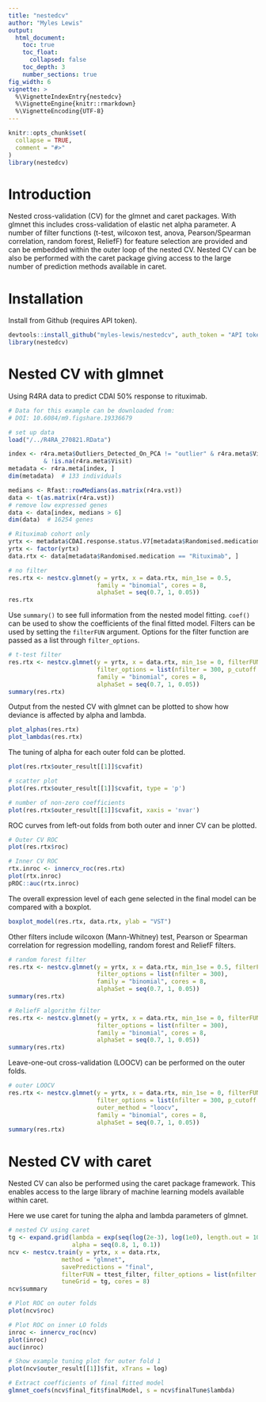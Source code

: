 ```yaml
---
title: "nestedcv"
author: "Myles Lewis"
output:
  html_document:
    toc: true
    toc_float:
      collapsed: false
    toc_depth: 3
    number_sections: true
fig_width: 6
vignette: >
  %\VignetteIndexEntry{nestedcv}
  %\VignetteEngine{knitr::rmarkdown}
  %\VignetteEncoding{UTF-8}
---
```


```r
knitr::opts_chunk$set(
  collapse = TRUE,
  comment = "#>"
)
library(nestedcv)
```

# Introduction

Nested cross-validation (CV) for the glmnet and caret packages. With glmnet this
includes cross-validation of elastic net alpha parameter. A number of filter
functions (t-test, wilcoxon test, anova, Pearson/Spearman correlation, random
forest, ReliefF) for feature selection are provided and can be embedded within
the outer loop of the nested CV. Nested CV can be also be performed with the
caret package giving access to the large number of prediction methods available
in caret.

# Installation

Install from Github (requires API token).

```r
devtools::install_github("myles-lewis/nestedcv", auth_token = "API token...")
library(nestedcv)
```

# Nested CV with glmnet

Using R4RA data to predict CDAI 50% response to rituximab.

```r
# Data for this example can be downloaded from:
# DOI: 10.6084/m9.figshare.19336679

# set up data
load("/../R4RA_270821.RData")

index <- r4ra.meta$Outliers_Detected_On_PCA != "outlier" & r4ra.meta$Visit == 3 
          & !is.na(r4ra.meta$Visit)
metadata <- r4ra.meta[index, ]
dim(metadata)  # 133 individuals

medians <- Rfast::rowMedians(as.matrix(r4ra.vst))
data <- t(as.matrix(r4ra.vst))
# remove low expressed genes
data <- data[index, medians > 6]  
dim(data)  # 16254 genes

# Rituximab cohort only
yrtx <- metadata$CDAI.response.status.V7[metadata$Randomised.medication == "Rituximab"]
yrtx <- factor(yrtx)
data.rtx <- data[metadata$Randomised.medication == "Rituximab", ]

# no filter
res.rtx <- nestcv.glmnet(y = yrtx, x = data.rtx, min_1se = 0.5,
                         family = "binomial", cores = 8,
                         alphaSet = seq(0.7, 1, 0.05))
res.rtx
```

Use `summary()` to see full information from the nested model fitting. `coef()`
can be used to show the coefficients of the final fitted model.
Filters can be used by setting the `filterFUN` argument. Options for the filter 
function are passed as a list through `filter_options`.

```r
# t-test filter
res.rtx <- nestcv.glmnet(y = yrtx, x = data.rtx, min_1se = 0, filterFUN = ttest_filter,
                         filter_options = list(nfilter = 300, p_cutoff = NULL),
                         family = "binomial", cores = 8,
                         alphaSet = seq(0.7, 1, 0.05))
summary(res.rtx)
```

Output from the nested CV with glmnet can be plotted to show how deviance is 
affected by alpha and lambda.

```r
plot_alphas(res.rtx)
plot_lambdas(res.rtx)
```

The tuning of alpha for each outer fold can be plotted.

```r
plot(res.rtx$outer_result[[1]]$cvafit)

# scatter plot
plot(res.rtx$outer_result[[1]]$cvafit, type = 'p')

# number of non-zero coefficients
plot(res.rtx$outer_result[[1]]$cvafit, xaxis = 'nvar')
```

ROC curves from left-out folds from both outer and inner CV can be plotted.

```r
# Outer CV ROC
plot(res.rtx$roc)

# Inner CV ROC
rtx.inroc <- innercv_roc(res.rtx)
plot(rtx.inroc)
pROC::auc(rtx.inroc)
```

The overall expression level of each gene selected in the final model can be 
compared with a boxplot.

```r
boxplot_model(res.rtx, data.rtx, ylab = "VST")
```

Other filters include wilcoxon (Mann-Whitney) test, Pearson or Spearman 
correlation for regression modelling, random forest and ReliefF filters.

```r
# random forest filter
res.rtx <- nestcv.glmnet(y = yrtx, x = data.rtx, min_1se = 0.5, filterFUN = rf_filter,
                         filter_options = list(nfilter = 300),
                         family = "binomial", cores = 8, 
                         alphaSet = seq(0.7, 1, 0.05))
summary(res.rtx)

# ReliefF algorithm filter
res.rtx <- nestcv.glmnet(y = yrtx, x = data.rtx, min_1se = 0, filterFUN = relieff_filter,
                         filter_options = list(nfilter = 300),
                         family = "binomial", cores = 8, 
                         alphaSet = seq(0.7, 1, 0.05))
summary(res.rtx)
```

Leave-one-out cross-validation (LOOCV) can be performed on the outer folds.

```r
# outer LOOCV
res.rtx <- nestcv.glmnet(y = yrtx, x = data.rtx, min_1se = 0, filterFUN = ttest_filter,
                         filter_options = list(nfilter = 300, p_cutoff = NULL),
                         outer_method = "loocv",
                         family = "binomial", cores = 8,
                         alphaSet = seq(0.7, 1, 0.05))
summary(res.rtx)
```

# Nested CV with caret

Nested CV can also be performed using the caret package framework. This enables
access to the large library of machine learning models available within caret.

Here we use caret for tuning the alpha and lambda parameters of glmnet.

```r
# nested CV using caret
tg <- expand.grid(lambda = exp(seq(log(2e-3), log(1e0), length.out = 100)),
                  alpha = seq(0.8, 1, 0.1))
ncv <- nestcv.train(y = yrtx, x = data.rtx,
               method = "glmnet",
               savePredictions = "final",
               filterFUN = ttest_filter, filter_options = list(nfilter = 300),
               tuneGrid = tg, cores = 8)
ncv$summary

# Plot ROC on outer folds
plot(ncv$roc)

# Plot ROC on inner LO folds
inroc <- innercv_roc(ncv)
plot(inroc)
auc(inroc)

# Show example tuning plot for outer fold 1
plot(ncv$outer_result[[1]]$fit, xTrans = log)

# Extract coefficients of final fitted model
glmnet_coefs(ncv$final_fit$finalModel, s = ncv$finalTune$lambda)
```
